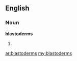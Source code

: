 ==English==

===Noun===
'''blastoderms'''

# {{plural of|blastoderm}}

[[ar:blastoderms]]
[[my:blastoderms]]